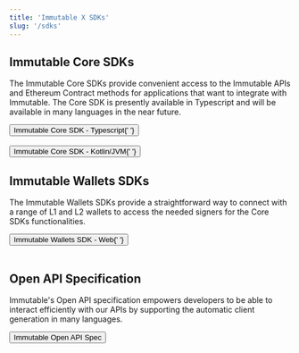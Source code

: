 ```yaml
---
title: 'Immutable X SDKs'
slug: '/sdks'
---
```



## Immutable Core SDKs

The Immutable Core SDKs provide convenient access to the Immutable APIs and Ethereum Contract methods for applications that want to integrate with Immutable. The Core SDK is presently available in Typescript and will be available in many languages in the near future.

<a href="/docs/imx-core-sdk-ts">
  <Button>
    Immutable Core SDK - Typescript{' '}
    <RightArrowIcon className={styles.ctaIcon} />
  </Button>
</a>
<br/><br/>
<a href="/docs/imx-core-sdk-kotlin-jvm">
  <Button>
    Immutable Core SDK - Kotlin/JVM{' '}
    <RightArrowIcon className={styles.ctaIcon} />
  </Button>
</a>

## Immutable Wallets SDKs

The Immutable Wallets SDKs provide a straightforward way to connect with a range of L1 and L2 wallets to access the needed signers for the Core SDKs functionalities.

<a href="/docs/imx-wallets-sdk-web">
  <Button>
    Immutable Wallets SDK - Web{' '}
    <RightArrowIcon className={styles.ctaIcon} />
  </Button>
</a>
<br/><br/>

## Open API Specification

Immutable's Open API specification empowers developers to be able to interact efficiently with our APIs by supporting the automatic client generation in many languages.

<a href="https://github.com/immutable/imx-core-sdk/blob/main/openapi.json">
  <Button>
    Immutable Open API Spec <RightArrowIcon className={styles.ctaIcon} />
  </Button>
</a>
